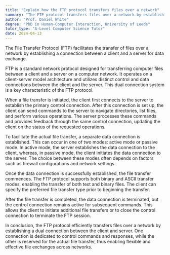 ```yaml
---
title: "Explain how the FTP protocol transfers files over a network"
summary: "The FTP protocol transfers files over a network by establishing a connection between the client and server for data exchange."
author: "Prof. Daniel White"
degree: "PhD in Human-Computer Interaction, University of Leeds"
tutor_type: "A-Level Computer Science Tutor"
date: 2024-04-13
---
```


The File Transfer Protocol (FTP) facilitates the transfer of files over a network by establishing a connection between a client and a server for data exchange.

FTP is a standard network protocol designed for transferring computer files between a client and a server on a computer network. It operates on a client-server model architecture and utilizes distinct control and data connections between the client and the server. This dual connection system is a key characteristic of the FTP protocol.

When a file transfer is initiated, the client first connects to the server to establish the primary control connection. After this connection is set up, the client can send commands to the server to navigate directories, list files, and perform various operations. The server processes these commands and provides feedback through the same control connection, updating the client on the status of the requested operations.

To facilitate the actual file transfer, a separate data connection is established. This can occur in one of two modes: active mode or passive mode. In active mode, the server establishes the data connection to the client, whereas, in passive mode, the client initiates the data connection to the server. The choice between these modes often depends on factors such as firewall configurations and network settings.

Once the data connection is successfully established, the file transfer commences. The FTP protocol supports both binary and ASCII transfer modes, enabling the transfer of both text and binary files. The client can specify the preferred file transfer type prior to beginning the transfer.

After the file transfer is completed, the data connection is terminated, but the control connection remains active for subsequent commands. This allows the client to initiate additional file transfers or to close the control connection to terminate the FTP session.

In conclusion, the FTP protocol efficiently transfers files over a network by establishing a dual connection between the client and server. One connection is dedicated to control commands and responses, while the other is reserved for the actual file transfer, thus enabling flexible and effective file exchanges across networks.
    